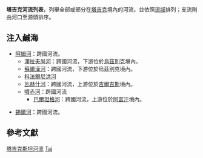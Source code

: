 '''塔吉克河流列表'''，列舉全部或部分在[[塔吉克斯坦|塔吉克]]境內的河流，並依照[[流域|流域]]排列；支流則由河口至源頭排序。

==注入鹹海==
*[[阿姆河|阿姆河]]：跨國河流。
**[[澤拉夫尚河|澤拉夫尚河]]：跨國河流，下游位於[[烏茲別克|烏茲別克]]境內。
**[[蘇爾漢河|蘇爾漢河]]：跨國河流，下游位於烏茲別克境內。
**[[科法爾尼洪河|科法爾尼洪河]]
**[[瓦赫什河|瓦赫什河]]：跨國河流，上游位於[[吉爾吉斯|吉爾吉斯]]境內。
**[[噴赤河|噴赤河]]：跨國河流
***[[巴爾坦格河|巴爾坦格河]]：跨國河流，上游位於[[阿富汗|阿富汗]]境內。

*[[錫爾河|錫爾河]]：跨國河流。

== 參考文獻 ==
{{Reflist}}

{{Asia topic|河流列表}}
[[Category:塔吉克斯坦河流|]]
[[Category:各國河流列表|Taj]]